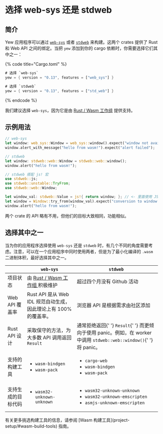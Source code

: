 # 选择 web-sys 还是 stdweb

## 简介

Yew 应用程序可以通过 [`web-sys`](https://docs.rs/web-sys) 或者 [`stdweb`](https://docs.rs/stdweb) 来构建。这两个 crates 提供了 Rust 和 Web API 之间的绑定。当把 `yew` 添加到你的 cargo 依赖时，你需要选择它们其中之一：

{% code title="Cargo.toml" %}

```rust
# 选择 `web-sys`
yew = { version = "0.13", features = ["web_sys"] }

# 选择 `stdweb`
yew = { version = "0.13", features = ["std_web"] }
```

{% endcode %}

我们建议选择 `web-sys`，因为它是由 [Rust / Wasm 工作组](https://rustwasm.github.io/) 提供支持。

## 示例用法

```rust
// web-sys
let window: web_sys::Window = web_sys::window().expect("window not available");
window.alert_with_message("hello from wasm!").expect("alert failed");

// stdweb
let window: stdweb::web::Window = stdweb::web::window();
window.alert("hello from wasm!");

// stdweb 搭配 js! 宏
use stdweb::js;
use stdweb::unstable::TryFrom;
use stdweb::web::Window;

let window_val: stdweb::Value = js!{ return window; }; // <- 里面使用 JS 语法
let window = Window::try_from(window_val).expect("conversion to window failed");
window.alert("hello from wasm!");
```

两个 crate 的 API 略有不用，但他们的目标大致相同，功能相似。

## 选择其中之一

当为你的应用程序选择使用 `web-sys` 还是 `stdweb` 时，有几个不同的角度需要考虑。注意，可以在一个应用程序中同时使用两者，但是为了最小化编译的 `.wasm` 二进制体积，最好选择其中之一。

<table>
    <thead>
        <tr>
            <th style={{ textAlign: 'left' }}></th>
            <th style={{ textAlign: 'left' }}>
                <code>web-sys</code>
            </th>
            <th style={{ textAlign: 'left' }}>
                <code>stdweb</code>
            </th>
        </tr>
    </thead>
    <tbody>
        <tr>
            <td style={{ textAlign: 'left' }}>
                &#x9879;&#x76EE;&#x72B6;&#x6001;
            </td>
            <td style={{ textAlign: 'left' }}>
                &#x7531;
                <a href="https://rustwasm.github.io/">
                    Rust / Wasm &#x5DE5;&#x4F5C;&#x7EC4;
                </a>
                &#x79EF;&#x6781;&#x7EF4;&#x62A4;
            </td>
            <td style={{ textAlign: 'left' }}>
                &#x8D85;&#x8FC7;&#x56DB;&#x4E2A;&#x6708;&#x6CA1;&#x6709; Github
                &#x6D3B;&#x52A8;
            </td>
        </tr>
        <tr>
            <td style={{ textAlign: 'left' }}>
                Web API &#x8986;&#x76D6;&#x7387;
            </td>
            <td style={{ textAlign: 'left' }}>
                Rust API &#x662F;&#x4ECE; Web IDL
                &#x89C4;&#x8303;&#x81EA;&#x52A8;&#x751F;&#x6210;&#xFF0C;&#x56E0;&#x6B64;&#x7406;&#x8BBA;&#x4E0A;&#x6709;
                100% &#x7684;&#x8986;&#x76D6;&#x7387;&#x3002;
            </td>
            <td style={{ textAlign: 'left' }}>
                &#x6D4F;&#x89C8;&#x5668; API
                &#x662F;&#x6839;&#x636E;&#x9700;&#x6C42;&#x7531;&#x793E;&#x533A;&#x6DFB;&#x52A0;
            </td>
        </tr>
        <tr>
            <td style={{ textAlign: 'left' }}>Rust API &#x8BBE;&#x8BA1;</td>
            <td style={{ textAlign: 'left' }}>
                &#x91C7;&#x53D6;&#x4FDD;&#x5B88;&#x7684;&#x65B9;&#x6CD5;&#xFF0C;&#x4E3A;&#x5927;&#x591A;&#x6570;
                API &#x8C03;&#x7528;&#x8FD4;&#x56DE; <code>Result</code>
            </td>
            <td style={{ textAlign: 'left' }}>
                &#x901A;&#x5E38;&#x62D2;&#x7EDD;&#x8FD4;&#x56DE;{' '}
                <code>Result</code>{' '}
                &#x800C;&#x66F4;&#x503E;&#x5411;&#x4E8E;&#x4F7F;&#x7528;
                panic&#x3002;&#x4F8B;&#x5982;&#xFF0C;&#x5728; worker
                &#x4E2D;&#x8C03;&#x7528; <code>stdweb::web::window()</code>{' '}
                &#x5C06; panic&#x3002;
            </td>
        </tr>
        <tr>
            <td style={{ textAlign: 'left' }}>
                &#x652F;&#x6301;&#x7684;&#x6784;&#x5EFA;&#x5DE5;&#x5177;
            </td>
            <td style={{ textAlign: 'left' }}>
                <ul>
                    <li>
                        <code>wasm-bindgen</code>
                    </li>
                    <li>
                        <code>wasm-pack</code>
                    </li>
                </ul>
            </td>
            <td style={{ textAlign: 'left' }}>
                <ul>
                    <li>
                        <code>cargo-web</code>
                    </li>
                    <li>
                        <code>wasm-bindgen</code>
                    </li>
                    <li>
                        <code>wasm-pack</code>
                    </li>
                </ul>
            </td>
        </tr>
        <tr>
            <td style={{ textAlign: 'left' }}>
                &#x652F;&#x6301;&#x751F;&#x6210;&#x7684;&#x76EE;&#x6807;&#x4EE3;&#x7801;
            </td>
            <td style={{ textAlign: 'left' }}>
                <ul>
                    <li>
                        <code>wasm32-unknown-unknown</code>
                    </li>
                </ul>
            </td>
            <td style={{ textAlign: 'left' }}>
                <ul>
                    <li>
                        <code>wasm32-unknown-unknown</code>
                    </li>
                    <li>
                        <code>wasm32-unknown-emscripten</code>
                    </li>
                    <li>
                        <code>asmjs-unknown-emscripten</code>
                    </li>
                </ul>
            </td>
        </tr>
    </tbody>
</table>
有关更多挑选构建工具的信息，请参阅 [Wasm
构建工具](project-setup/#wasm-build-tools) 指南。
